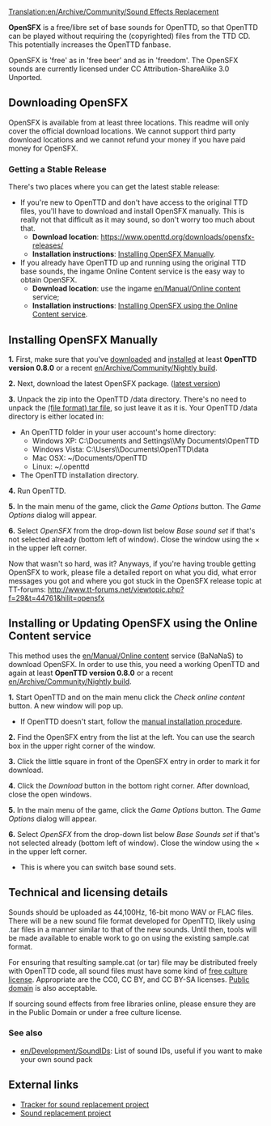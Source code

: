 [[Translation:en/Archive/Community/Sound Effects Replacement]]

'''OpenSFX''' is a free/libre set of base sounds for OpenTTD, so that OpenTTD can be played without requiring the (copyrighted) files from the TTD CD. This potentially increases the OpenTTD fanbase.

OpenSFX is 'free' as in 'free beer' and as in 'freedom'. The OpenSFX sounds are currently licensed under CC Attribution-ShareAlike 3.0 Unported.

==Downloading OpenSFX==
OpenSFX is available from at least three locations. This readme will only cover the official download locations. We cannot support third party download locations and we cannot refund your money if you have paid money for OpenSFX.

===Getting a Stable Release===
There's two places where you can get the latest stable release:
* If you're new to OpenTTD and don't have access to the original TTD files, you'll have to download and install OpenSFX manually. This is really not that difficult as it may sound, so don't worry too much about that.
** '''Download location''': https://www.openttd.org/downloads/opensfx-releases/
** '''Installation instructions''': [[#installing-opensfx-manually|Installing OpenSFX Manually]].
* If you already have OpenTTD up and running using the original TTD base sounds, the ingame Online Content service is the easy way to obtain OpenSFX.
** '''Download location''': use the ingame [[en/Manual/Online content]] service;
** '''Installation instructions''': [[#installing-or-updating-opensfx-using-the-online-content-service|Installing OpenSFX using the Online Content service]].

==Installing OpenSFX Manually==
'''1.''' First, make sure that you've [http://www.openttd.org/ downloaded] and [[en/Manual/Installation|installed]] at least '''OpenTTD version 0.8.0''' or a recent [[en/Archive/Community/Nightly build]].

'''2.''' Next, download the latest OpenSFX package. ([https://www.openttd.org/downloads/opensfx-releases/latest.html latest version])

'''3.''' Unpack the zip into the OpenTTD /data directory. There's no need to unpack the [https://www.wikipedia.org/wiki/Tar (file format) tar file], so just leave it as it is.
Your OpenTTD /data directory is either located in:
* An OpenTTD folder in your user account's home directory:
** Windows XP: C:\Documents and Settings\<username>\My Documents\OpenTTD
** Windows Vista: C:\Users\<username>\Documents\OpenTTD\data
** Mac OSX: ~/Documents/OpenTTD
** Linux:   ~/.openttd
* The OpenTTD installation directory.

'''4.''' Run OpenTTD. 

'''5.''' In the main menu of the game, click the ''Game Options'' button. The ''Game Options'' dialog will appear.

'''6.''' Select ''OpenSFX'' from the drop-down list below ''Base sound set'' if that's not selected already (bottom left of window). Close the window using the &times; in the upper left corner.

Now that wasn't so hard, was it? Anyways, if you're having trouble getting OpenSFX to work, please file a detailed report on what you did, what error messages you got and where you got stuck in the OpenSFX release topic at TT-forums: http://www.tt-forums.net/viewtopic.php?f=29&t=44761&hilit=opensfx


==Installing or Updating OpenSFX using the Online Content service==
This method uses the [[en/Manual/Online content]] service (BaNaNaS) to download OpenSFX. In order to use this, you need a working OpenTTD and again at least '''OpenTTD version 0.8.0''' or a recent [[en/Archive/Community/Nightly build]].

'''1.''' Start OpenTTD and on the main menu click the ''Check online content'' button. A new window will pop up.
* If OpenTTD doesn't start, follow the [[#installing-opensfx-manually|manual installation procedure]].

'''2.''' Find the OpenSFX entry from the list at the left. You can use the search box in the upper right corner of the window.

'''3.''' Click the little square in front of the OpenSFX entry in order to mark it for download.

'''4.''' Click the ''Download'' button in the bottom right corner. After download, close the open windows.

'''5.''' In the main menu of the game, click the ''Game Options'' button. The ''Game Options'' dialog will appear.

'''6.''' Select ''OpenSFX'' from the drop-down list below ''Base Sounds set'' if that's not selected already (bottom left of window). Close the window using the &times; in the upper left corner.
* This is where you can switch base sound sets.


==Technical and licensing details==

Sounds should be uploaded as 44,100Hz, 16-bit mono WAV or FLAC files. There will be a new sound file format developed for OpenTTD, likely using .tar files in a manner similar to that of the new sounds. Until then, tools will be made available to enable work to go on using the existing sample.cat format.

For ensuring that resulting sample.cat (or tar) file may be distributed freely with OpenTTD code, all sound files must have some kind of [https://freedomdefined.org/Definition free culture license]. Appropriate are the CC0, CC BY, and CC BY-SA licenses. [https://www.wikipedia.org/wiki/Public_domain Public domain] is also acceptable.

If sourcing sound effects from free libraries online, please ensure they are in the Public Domain or under a free culture license.

===See also===
* [[en/Development/SoundIDs]]: List of sound IDs, useful if you want to make your own sound pack

== External links ==
* [https://github.com/OpenTTD/OpenSFX Tracker for sound replacement project]
* [http://www.tt-forums.net/viewtopic.php?f=29&t=44761 Sound replacement project]